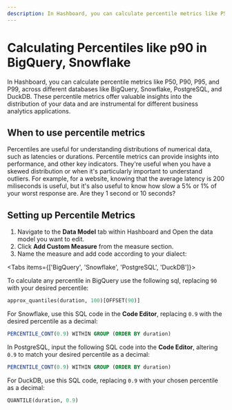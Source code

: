 ```yaml
---
description: In Hashboard, you can calculate percentile metrics like P50, P90, P95, and P99, across different databases like BigQuery, Snowflake, PostgreSQL, and DuckDB.
---
```



# Calculating Percentiles like p90 in BigQuery, Snowflake

In Hashboard, you can calculate percentile metrics like P50, P90, P95, and P99, across different databases like BigQuery, Snowflake, PostgreSQL, and DuckDB. These percentile metrics offer valuable insights into the distribution of your data and are instrumental for different business analytics applications.

## When to use percentile metrics

Percentiles are useful for understanding distributions of numerical data, such as latencies or durations. Percentile metrics can provide insights into performance, and other key indicators. They're useful when you have a skewed distribution or when it's particularly important to understand outliers. For example, for a website, knowing that the average latency is 200 miliseconds is useful, but it's also useful to know how slow a 5% or 1% of your worst response are. Are they 1 second or 10 seconds?

## Setting up Percentile Metrics

1. Navigate to the **Data Model** tab within Hashboard and Open the data model you want to edit.
2. Click **Add Custom Measure** from the measure section.
3. Name the measure and add code according to your dialect:

<Tabs items={['BigQuery', 'Snowflake', 'PostgreSQL', 'DuckDB']}>
  <Tab>

To calculate any percentile in BigQuery use the following sql, replacing `90` with your desired percentile:

```sql
approx_quantiles(duration, 100)[OFFSET(90)]
```

  </Tab>
  <Tab>

For Snowflake, use this SQL code in the **Code Editor**, replacing `0.9` with the desired percentile as a decimal:

```sql
PERCENTILE_CONT(0.9) WITHIN GROUP (ORDER BY duration)
```

  </Tab>
  <Tab>

In PostgreSQL, input the following SQL code into the **Code Editor**, altering `0.9` to match your desired percentile as a decimal:

```sql
PERCENTILE_CONT(0.9) WITHIN GROUP (ORDER BY duration)
```

  </Tab>
  <Tab>

For DuckDB, use this SQL code, replacing `0.9` with your chosen percentile as a decimal:

```sql
QUANTILE(duration, 0.9)
```

  </Tab>
</Tabs>
